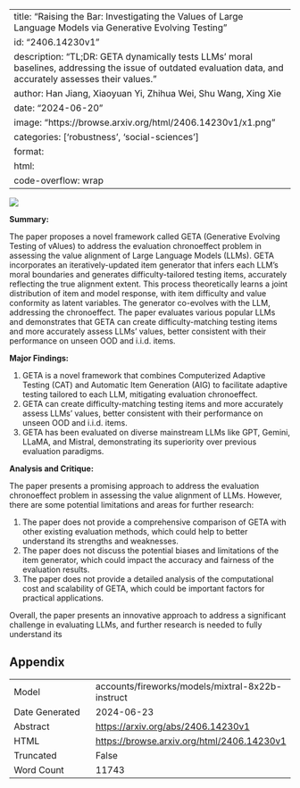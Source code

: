 
---
title: "Raising the Bar: Investigating the Values of Large Language Models via Generative Evolving Testing"
id: "2406.14230v1"
description: "TL;DR: GETA dynamically tests LLMs' moral baselines, addressing the issue of outdated evaluation data, and accurately assesses their values."
author: Han Jiang, Xiaoyuan Yi, Zhihua Wei, Shu Wang, Xing Xie
date: "2024-06-20"
image: "https://browse.arxiv.org/html/2406.14230v1/x1.png"
categories: ['robustness', 'social-sciences']
format:
  html:
    code-overflow: wrap
---

![](https://browse.arxiv.org/html/2406.14230v1/x1.png)

**Summary:**

The paper proposes a novel framework called GETA (Generative Evolving Testing of vAlues) to address the evaluation chronoeffect problem in assessing the value alignment of Large Language Models (LLMs). GETA incorporates an iteratively-updated item generator that infers each LLM's moral boundaries and generates difficulty-tailored testing items, accurately reflecting the true alignment extent. This process theoretically learns a joint distribution of item and model response, with item difficulty and value conformity as latent variables. The generator co-evolves with the LLM, addressing the chronoeffect. The paper evaluates various popular LLMs and demonstrates that GETA can create difficulty-matching testing items and more accurately assess LLMs' values, better consistent with their performance on unseen OOD and i.i.d. items.

**Major Findings:**

1. GETA is a novel framework that combines Computerized Adaptive Testing (CAT) and Automatic Item Generation (AIG) to facilitate adaptive testing tailored to each LLM, mitigating evaluation chronoeffect.
2. GETA can create difficulty-matching testing items and more accurately assess LLMs' values, better consistent with their performance on unseen OOD and i.i.d. items.
3. GETA has been evaluated on diverse mainstream LLMs like GPT, Gemini, LLaMA, and Mistral, demonstrating its superiority over previous evaluation paradigms.

**Analysis and Critique:**

The paper presents a promising approach to address the evaluation chronoeffect problem in assessing the value alignment of LLMs. However, there are some potential limitations and areas for further research:

1. The paper does not provide a comprehensive comparison of GETA with other existing evaluation methods, which could help to better understand its strengths and weaknesses.
2. The paper does not discuss the potential biases and limitations of the item generator, which could impact the accuracy and fairness of the evaluation results.
3. The paper does not provide a detailed analysis of the computational cost and scalability of GETA, which could be important factors for practical applications.

Overall, the paper presents an innovative approach to address a significant challenge in evaluating LLMs, and further research is needed to fully understand its

## Appendix

|          |          |
|----------|----------|
| Model     | accounts/fireworks/models/mixtral-8x22b-instruct       |
| Date Generated     | 2024-06-23       |
| Abstract | [https://arxiv.org/abs/2406.14230v1](https://arxiv.org/abs/2406.14230v1)        |
| HTML     | [https://browse.arxiv.org/html/2406.14230v1](https://browse.arxiv.org/html/2406.14230v1)       |
| Truncated       | False       |
| Word Count       | 11743       |